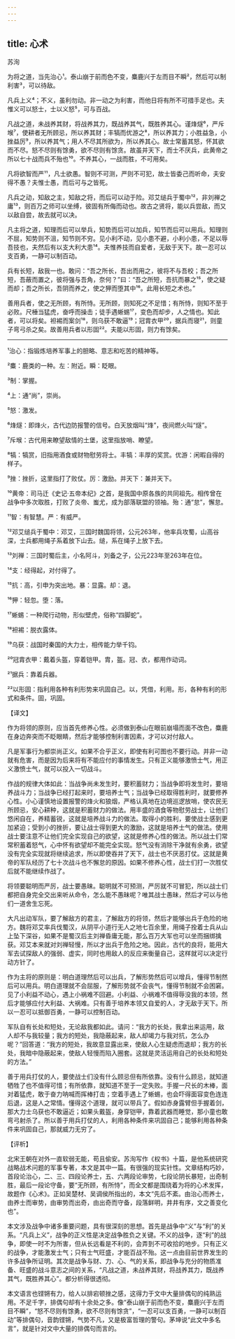 ```yaml
---
---
---
```

title: 心术
---




苏洵

为将之道，当先治心¹。泰山崩于前而色不变，麋鹿兴于左而目不瞬²，然后可以制利害³，可以待敌。

凡兵上义⁴；不义，虽利勿动。非一动之为利害，而他日将有所不可措手足也。夫惟义可以怒士，士以义怒⁵，可与百战。

凡战之道，未战养其财，将战养其力，既战养其气，既胜养其心。谨烽燧⁶，严斥堠⁷，使耕者无所顾忌，所以养其财；丰犒而优游之⁸，所以养其力；小胜益急，小挫益厉⁹，所以养其气；用人不尽其所欲为，所以养其心。故士常蓄其怒，怀其欲而不尽。怒不尽则有馀勇，欲不尽则有馀贪。故虽并天下，而士不厌兵，此黄帝之所以七十战而兵不殆也¹⁰。不养其心，一战而胜，不可用矣。

凡将欲智而严¹¹，凡士欲愚。智则不可测，严则不可犯，故士皆委己而听命，夫安得不愚？夫惟士愚，而后可与之皆死。

凡兵之动，知敌之主，知敌之将，而后可以动于险。邓艾缒兵于蜀中¹²，非刘禅之庸¹³，则百万之师可以坐缚，彼固有所侮而动也。故古之贤将，能以兵尝敌，而又以敌自尝，故去就可以决。

凡主将之道，知理而后可以举兵，知势而后可以加兵，知节而后可以用兵。知理则不屈，知势则不沮，知节则不穷。见小利不动，见小患不避，小利小患，不足以辱吾技也，夫然后有以支大利大患¹⁴。夫惟养技而自爱者，无敌于天下。故一忍可以支百勇，一静可以制百动。

兵有长短，敌我一也。敢问：“吾之所长，吾出而用之，彼将不与吾校；吾之所短，吾蔽而置之，彼将强与吾角，奈何？”曰：“吾之所短，吾抗而暴之¹⁵，使之疑而却；吾之所长，吾阴而养之，使之狎而堕其中¹⁶。此用长短之术也。”

善用兵者，使之无所顾，有所恃。无所顾，则知死之不足惜；有所恃，则知不至于必败。尺棰当猛虎，奋呼而操击；徒手遇蜥蜴¹⁷，变色而却步，人之情也。知此者，可以将矣。袒裼而案剑¹⁸，则乌获不敢逼¹⁹；冠胄衣甲²⁰，据兵而寝²¹，则童子弯弓杀之矣。故善用兵者以形固²²。夫能以形固，则力有馀矣。



***



¹治心：指锻炼培养军事上的胆略、意志和吃苦的精神等。

²麋：鹿类的一种。左：附近。瞬：眨眼。

³制：掌握。

⁴上：通“尚”，崇尚。

⁵怒：激发。

⁶烽燧：即烽火，古代边防报警的信号。白天放烟叫“烽”，夜间燃火叫“燧”。

⁷斥堠：古代用来瞭望敌情的土堡，这里指放哨、瞭望。

⁸犒：犒赏，旧指用酒食或财物慰劳将士。丰犒：丰厚的奖赏。优游：闲暇自得的样子。

⁹挫：挫折，这里指打了败仗。厉：激励。并天下：兼并天下。

¹⁰黄帝：司马迁《史记·五帝本纪》之首，是我国中原各族的共同祖先。相传曾在战争中多次取胜，打败了炎帝、蚩尤，成为部落联盟的领袖。殆：通“怠”，懈怠。

¹¹智：有智慧。严：有威严。

¹²邓艾缒兵于蜀中：邓艾，三国时魏国将领，公元263年，他率兵攻蜀，山高谷深，士兵都用绳子系着放下山去。缒，系在绳子上放下去。

¹³刘禅：三国时蜀后主，小名阿斗，刘备之子，公元223年至263年在位。

¹⁴支：经得起，对付得了。

¹⁵抗：高，引申为突出地。暴：显露。却：退。

¹⁶狎：轻忽。堕：落。

¹⁷蜥蜴：一种爬行动物，形似壁虎，俗称“四脚蛇”。

¹⁸袒裼：脱衣露体。

¹⁹乌获：战国时秦国的大力士，相传能力举千钧。

²⁰冠胄衣甲：戴着头盔，穿着铠甲。胄，盔。冠、衣，都用作动词。

²¹据兵：靠着兵器。

²²以形固：指利用各种有利形势来巩固自己。以，凭借，利用。形，各种有利的形式和条件。固，巩固。

【译文】

作为将领的原则，应当首先修养心性。必须做到泰山在眼前崩塌而面不改色，麋鹿在身边奔突而不眨眼睛，然后才能够控制利害因素，才可以对付敌人。

凡是军事行为都崇尚正义。如果不合乎正义，即使有利可图也不要行动。并非一动就有危害，而是因为后来将有不能应付的事情发生。只有正义能够激愤士气，用正义激愤士气，就可以投入一切战斗。

作战的规律大体如此：当战争尚未发生时，要积蓄财力；当战争即将发生时，要培养战斗力；当战争已经打起来时，要培养士气；当战争已经取得胜利时，就要修养心性。小心谨慎地设置报警的烽火和狼烟，严格认真地在边境巡逻放哨，使农民无所顾忌，安心耕种，这就是积蓄财力的做法。用丰盛的酒食等物慰劳战士，让他们悠闲自在，养精蓄锐，这就是培养战斗力的做法。取得小的胜利，要使战士感到更加紧迫；受到小的挫折，要让战士得到更大的激励，这就是培养士气的做法。使用战士要注意不让他们完全实现自己的欲望，这就是修养心性的做法。所以战士们常常积蓄着怒气，心中怀有欲望却不能完全实现。怒气没有消除干净就有余勇，欲望没有完全实现就将继续追求，所以即使吞并了天下，战士也不厌恶打仗。这就是黄帝的军队经历了七十次战斗也不懈怠的原因。如果不修养心性，战士们打一次胜仗后就不能继续作战了。

将领要聪明而严厉，战士要愚昧。聪明就不可预测，严厉就不可冒犯，所以战士们都把自身完全交出来听从命令，怎么能不愚昧呢？唯其战士愚昧，然后才可以与他们一道舍生忘死。

大凡出动军队，要了解敌方的君主，了解敌方的将领，然后才能够出兵于危险的地方。魏将邓艾率兵伐蜀汉，从阴平小道行无人之地七百余里，用绳子拴着士兵从山上坠下深谷，如果不是蜀汉后主刘禅昏庸无能，那么百万大军也可以坐而捆绑擒获。邓艾本来就对刘禅轻慢，所以才出兵于危险之地。因此，古代的良将，能用大军去试探敌人的强弱、虚实，同时也用敌人的反应来衡量自己，这样就可以决定行动方针了。

作为主将的原则是：明白道理然后可以出兵，了解形势然后可以增兵，懂得节制然后可以用兵。明白道理就不会屈服，了解形势就不会丧气，懂得节制就不会困窘。见了小利益不动心，遇上小祸难不回避。小利益、小祸难不值得辱没我的本领，然后才能够应付大利益、大祸难。只有善于培养本领又自爱的人，才无敌于天下。所以一忍可以抵御百勇，一静可以控制百动。

军队自有长处和短处，无论敌我都如此。请问：“我方的长处，我拿出来运用，敌人却不与我较量；我方的短处，我隐蔽起来，敌人却竭力与我对抗，怎么办呢？”回答道：“我方的短处，我故意显露出来，使敌人心生疑虑而退却；我方的长处，我暗中隐蔽起来，使敌人轻慢而陷入圈套。这就是灵活运用自己的长处和短处的方法。”

善于用兵打仗的人，要使战士们没有什么顾忌但有所依靠。没有什么顾忌，就知道牺牲了也不值得可惜；有所依靠，就知道不至于一定失败。手握一尺长的木棒，面对着猛虎，敢于奋力呐喊而挥棒打击；空着手遇上了蜥蜴，也会吓得面容变色连连后退，这是人之常情。懂得这个道理，就可以带兵了。假如赤身露臂但手握着剑，那大力士乌获也不敢逼近；如果头戴盔，身穿铠甲，靠着武器而睡觉，那小童也敢弯弓射杀了。所以善于用兵打仗的人，利用各种条件来巩固自己；能够利用各种条件来巩固自己，那就威力无穷了。

【评析】

北宋王朝在对外一直软弱无能，苟且偷安。苏洵写作《权书》十篇，是他系统研究战略战术问题的军事专著，本文是其中一篇。有很强的现实针性。文章结构巧妙，首段论治心，二、三、四段论养士，五、六两段论审势，七段论阴长暴短，出奇制胜，最后一段论守备，要“无所顾，有所恃”，而全文都是围绕着为将的心术发挥，故题作《心术》。正如吴楚材、吴调侯所指出的，本文“先后不紊。由治心而养士，由养士而审势，由审势而出奇，由出奇而守备，段落鲜明，井井有序，文之善变化也”。

本文涉及战争中诸多重要问题，具有很深刻的思想。首先是战争中“义”与“利”的关系。“凡兵上义”，战争的正义性是决定战争胜负之关键。不义的战争，逐“利”的战争，即使一时不为所害，但从长远看是不利的，会弄到不可收拾的地步。只有正义的战争，才能激发士气；只有士气旺盛，才能百战不殆。这一点由目前世界发生的许多战争所证明。其次是战争与财、力、心、气的关系，即战争与充分的物质准备、旺盛的战斗意志之间的关系，“凡战之道，未战养其财，将战养其力，既战养其气，既胜养其心”。都分析得很透彻。

本文语言也铿锵有力，给人以排宕顿挫之感，这得力于文中大量排偶句的纯熟运用。不足千字，排偶句却有十余处之多。像“泰山崩于前而色不变，麋鹿兴于左而目不瞬”，“怒不尽则有馀勇，欲不尽则有馀贪”，“一忍可以支百勇，一静可以制百动”等排偶句，音韵铿锵，气势不凡，又是极富哲理的警句。茅坤说“此文中多名言”，就是针对文中大量的排偶句而言的。